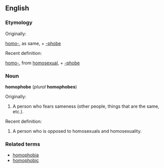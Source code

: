 ==English==
===Etymology===
Originally:

[[homo-]], as same, + [[-phobe]]

Recent definition:

[[homo-]], from [[homosexual]], + [[-phobe]]

===Noun===
'''homophobe''' (''plural'' '''homophobes''')

Originally:

#A person who fears sameness (other people, things that are the same, etc.).

Recent definition:

#A person who is opposed to homosexuals and homosexuality.

===Related terms===
*[[homophobia]]
*[[homophobic]]